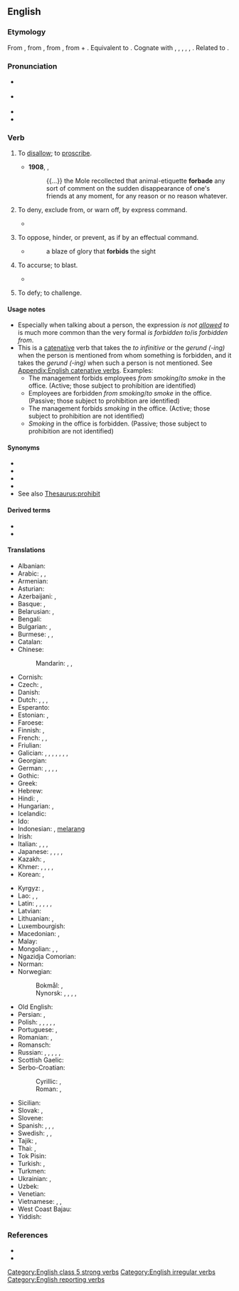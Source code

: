 ==English==

===Etymology===
{{root|en|ine-pro|*bʰewdʰ-}}
From {{inh|en|enm|forbeden}}, from {{inh|en|ang|forbēodan||to forbid, prohibit, restrain, refuse, repeal, annul}}, from {{inh|en|gem-pro|*furibeudaną}}, from {{m|gem-pro|*furi}} + {{m|gem-pro|*beudaną}}. Equivalent to {{prefix|en|for|bid|t1=from, away|t2=to offer, proclaim}}. Cognate with {{cog|nl|verbieden||to forbid}}, {{cog|de|verbieten||to forbid}}, {{cog|da|forbyde||to forbid}},
{{cog|nb|forby||to forbid}}, {{cog|sv|förbjuda||to forbid}}, {{cog|got|𐍆𐌰𐌿𐍂𐌱𐌹𐌿𐌳𐌰𐌽}}. Related to {{m|en|forbode}}.

===Pronunciation===
* {{a|GA}} {{IPA|en|/fɚˈbɪd/}}
* {{a|RP}} {{IPA|en|/fəˈbɪd/}}
* {{audio|en|en-us-forbid.ogg|Audio (US)}}
* {{rhymes|en|ɪd}}

===Verb===
{{en-verb|forbids|forbidding|forbid|past2=forbade|past3=forbad|forbidden}}

# {{lb|en|transitive}} To [[disallow]]; to [[proscribe]].
#: {{ux|en|Smoking in the restaurant is '''forbidden'''.}}
#* '''1908''', {{w|Kenneth Grahame}}, ''{{w|The Wind in the Willows}}''
#*: {{...}} the Mole recollected that animal-etiquette '''forbade''' any sort of comment on the sudden disappearance of one's friends at any moment, for any reason or no reason whatever.
# {{lb|en|ditransitive}} To deny, exclude from, or warn off, by express command.
#* {{RQ:Shakespeare Merry|IV|ii|passage=Have I not '''forbid''' her my house?}}
# {{lb|en|transitive}} To oppose, hinder, or prevent, as if by an effectual command.
#: {{ux|en|An impassable river '''forbids''' the approach of the army.}}
#* {{RQ:Dryden Hind and Panther}}
#*: a blaze of glory that '''forbids''' the sight
# {{lb|en|transitive|obsolete}} To accurse; to blast.
#* {{RQ:Shakespeare Macbeth|I|iii|passage=He shall live a man '''forbid'''.}}
# {{lb|en|transitive|obsolete}} To defy; to challenge.
#: {{ux|en|What part of "no" do you '''forbid''' to understand?}}
#: {{rfquotek|en|L. Andrews}}

====Usage notes====
* Especially when talking about a person, the expression ''is not [[allow]]ed to'' is much more common than the very formal ''is forbidden to''/''is forbidden from''.
* This is a [[catenative]] verb that takes the ''to infinitive'' or the ''gerund (-ing)'' when the person is mentioned from whom something is forbidden, and it takes the ''gerund (-ing)'' when such a person is not mentioned. See [[Appendix:English catenative verbs]]. Examples:
** The management forbids employees ''from smoking''/''to smoke'' in the office. (Active; those subject to prohibition are identified)
** Employees are forbidden ''from smoking''/''to smoke'' in the office. (Passive; those subject to prohibition are identified)
** The management forbids ''smoking'' in the office. (Active; those subject to prohibition are not identified)
** ''Smoking'' in the office is forbidden. (Passive; those subject to prohibition are not identified)

====Synonyms====
* {{l|en|prohibit}}
* {{l|en|disallow}}
* {{l|en|ban}}
* {{l|en|veto}}
* See also [[Thesaurus:prohibit]]

====Derived terms====
* {{l|en|forbiddance}}
* {{l|en|forbidding}}

====Translations====
{{trans-top|to disallow}}
* Albanian: {{t+|sq|ndaloj}}
* Arabic: {{t|ar|حَرَّمَ}}, {{t|ar|حَظَرَ}}, {{t+|ar|مَنَعَ}}
* Armenian: {{t+|hy|արգելել}}
* Asturian: {{t|ast|negar}}
* Azerbaijani: {{t|az|qadağan etmək}}, {{t|az|yasaq etmək}}
* Basque: {{t|eu|debekatu}}, {{t|eu|uko egin}}
* Belarusian: {{t|be|забараня́ць|impf|sc=Cyrl}}, {{t|be|забарані́ць|pf|sc=Cyrl}}
* Bengali: {{t|bn|নিষেধ করা}}
* Bulgarian: {{t+|bg|забраня́вам}}, {{t+|bg|отка́звам|impf}}
* Burmese: {{t+|my|တား}}, {{t+|my|မြစ်}}, {{t+|my|ပညတ်}}
* Catalan: {{t+|ca|denegar}}
* Chinese:
*: Mandarin: {{t+|cmn|禁止|tr=jìnzhǐ|sc=Hani}}, {{t+|cmn|拒絕|sc=Hani}}, {{t+|cmn|拒绝|tr=jùjué|sc=Hani}}
* Cornish: {{t|kw|difen}}
* Czech: {{t+|cs|zakazovat|impf}}, {{t+|cs|zakázat|pf}}
* Danish: {{t|da|forbyde}}
* Dutch: {{t+|nl|verbieden}}, {{t+|nl|weigeren}}, {{t+|nl|ontzeggen}}, {{t|nl|[[niet]] [[toestaan]]}}
* Esperanto: {{t|eo|malpermesi}}
* Estonian: {{t|et|keelama}}, {{t|et|keelustama}}
* Faroese: {{t|fo|banna}}
* Finnish: {{t+|fi|kieltää}}, {{t+|fi|estää}}
* French: {{t+|fr|interdire}}, {{t+|fr|nier}}, {{t+|fr|dénier}}
* Friulian: {{t|fur|neâ}}
* Galician: {{t|gl|banir}}, {{t|gl|enfensar}}, {{t|gl|devedar}}, {{t|gl|coutar}}, {{t+|gl|toller}}, {{t+|gl|privar}}, {{t|gl|entredicir}}, {{t+|gl|prohibir}}
* Georgian: {{t|ka|აკრძალვა}}
* German: {{t+|de|verbieten}}, {{t+|de|untersagen}}, {{t+|de|verweigern}}, {{t+|de|vorenthalten}}, {{t+|de|ablehnen}}
* Gothic: {{t|got|𐍆𐌰𐌿𐍂𐌱𐌹𐌿𐌳𐌰𐌽}}
* Greek: {{t+|el|απαγορεύω}}
* Hebrew: {{t+|he|אָסַר|tr=asár}}
* Hindi: {{t+|hi|रोकना}}, {{t|hi|मना करना}}
* Hungarian: {{t+|hu|tilt}}, {{t+|hu|megtilt}}
* Icelandic: {{t+|is|banna}}
* Ido: {{t+|io|interdiktar}}
* Indonesian: {{t+|id|larang}}, [[larang|melarang]]
* Irish: {{t|ga|éar}}
* Italian: {{t+|it|proibire}}, {{t+|it|vietare}}, {{t+|it|negare}}, {{t+|it|smentire}}
* Japanese: {{t|ja|禁じる|tr=きんじる, kinjiru}}, {{t|ja|禁ずる|tr=きんずる, kinzuru}}, {{t+|ja|拒む|tr=こばむ, kobamu|sc=Jpan}}, {{t+|ja|断る|tr=ことわる, kotowaru|sc=Jpan}}, {{t+|ja|拒絶|tr=きょぜつする, kyozetsu suru|alt=拒絶する|sc=Jpan}}
* Kazakh: {{t|kk|рұқсат етпеу}}, {{t|kk|тыйым салу}}
* Khmer: {{t+|km|ហាម}}, {{t+|km|ឃាត់}}, {{t+|km|ប្រញប្ត}}, {{t+|km|ប្រាម}}, {{t+|km|អាយ័ត}}
* Korean: {{t+|ko|금지하다}}, {{t+|ko|금하다}}
{{trans-mid}}
* Kyrgyz: {{t|ky|тыгоу}}, {{t|ky|тыюу салуу}}
* Lao: {{t|lo|ຫ້າມ}}, {{t|lo|ປາມ}}, {{t|lo|ສງວນ}}
* Latin: {{t|la|vetō}}, {{t+|la|prohibeō}}, {{t|la|interdicō}}, {{t|la|abnegō}}, {{t|la|negō}}, {{t|la|denegō}}
* Latvian: {{t|lv|aizliegt}}
* Lithuanian: {{t+|lt|uždrausti}}, {{t|lt|neleisti}}
* Luxembourgish: {{t|lb|verbidden}}
* Macedonian: {{t|mk|забранува|impf}}, {{t|mk|забрани|pf}}
* Malay: {{t|ms|larang}}
* Mongolian: {{t+|mn|хориглох}}, {{t+|mn|хорих}}, {{t+|mn|цээрлэх}}
* Ngazidja Comorian: {{t|zdj|ziia|alt=uziia}}
* Norman: {{t|nrf|d'fendre}}
* Norwegian:
*: Bokmål: {{t|nb|forby}}, {{t+|nb|nekte}}
*: Nynorsk: {{t|nn|forby}}, {{t|nn|forbyde}}, {{t|nn|forbyda}}, {{t+|nn|nekte}}, {{t+|nn|nekta}}
* Old English: {{t|ang|forbēodan}}
* Persian: {{t|fa|منع کردن|tr=man' kardan}}, {{t|fa|غیر مجاز کردن|tr=ğayr-e mojâz kardan}}
* Polish: {{t+|pl|zakazywać|impf}}, {{t+|pl|zakazać|pf}}, {{t+|pl|zabraniać|impf}}, {{t+|pl|zabronić|pf}}, {{t+|pl|odmawiać|impf}}, {{t+|pl|odmówić|pf}}
* Portuguese: {{t+|pt|proibir}}, {{t+|pt|negar}}
* Romanian: {{t+|ro|interzice}}, {{t+|ro|nega}}
* Romansch: {{t|rm|snegar}}
* Russian: {{t+|ru|запреща́ть|impf}}, {{t+|ru|запрети́ть|pf}}, {{t+|ru|отка́зывать|impf}}, {{t+|ru|отказа́ть|pf}}, {{t|ru|[[не]] [[разреша́ть]]|impf}}, {{t|ru|[[не]] [[разреши́ть]]|pf}}
* Scottish Gaelic: {{t|gd|diùlt}}
* Serbo-Croatian:
*: Cyrillic: {{t|sh|забрањи́вати|impf}}, {{t|sh|забра́нити|pf}}
*: Roman: {{t+|sh|zabranjívati|impf}}, {{t+|sh|zabrániti|pf}}
* Sicilian: {{t+|scn|nigari}}
* Slovak: {{t|sk|zakazovať|impf}}, {{t|sk|zakázať|pf}}
* Slovene: {{t+|sl|prepovedati}}
* Spanish: {{t+|es|prohibir}}, {{t+|es|vedar}}, {{t+|es|vetar}}, {{t+|es|negar}}
* Swedish: {{t+|sv|förbjuda}}, {{t+|sv|neka}}, {{t+|sv|förvägra}}
* Tajik: {{t+|tg|манъ кардан}}, {{t|tg|роҳ надодан}}
* Thai: {{t+|th|ห้าม}}, {{t+|th|ปราม}}
* Tok Pisin: {{t|tpi|tambuim}}
* Turkish: {{t+|tr|yasaklamak}}, {{t+|tr|yasak etmek}}
* Turkmen: {{t|tk|gadagan etmek}}
* Ukrainian: {{t|uk|забороня́ти|impf|sc=Cyrl}}, {{t|uk|заборони́ти|pf|sc=Cyrl}}
* Uzbek: {{t|uz|man qilmoq}}
* Venetian: {{t|vec|negar}}
* Vietnamese: {{t+|vi|cấm}}, {{t+|vi|cấm chỉ}}, {{t+|vi|ngăn cấm}}
* West Coast Bajau: {{t|bdr|ngelarang}}
* Yiddish: {{t|yi|פֿאַרווערן}}
{{trans-bottom}}

===References===
* {{R:Century 1911}}
* {{R:Webster 1913}}

[[Category:English class 5 strong verbs]]
[[Category:English irregular verbs]]
[[Category:English reporting verbs]]